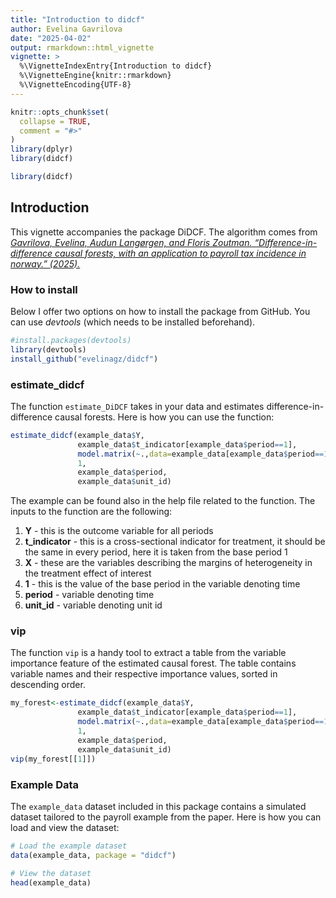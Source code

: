 ```yaml
---
title: "Introduction to didcf"
author: Evelina Gavrilova
date: "2025-04-02"
output: rmarkdown::html_vignette
vignette: >
  %\VignetteIndexEntry{Introduction to didcf}
  %\VignetteEngine{knitr::rmarkdown}
  %\VignetteEncoding{UTF-8}
---
```


```r
knitr::opts_chunk$set(
  collapse = TRUE,
  comment = "#>"
)
library(dplyr)
library(didcf)
```

```r
library(didcf)
```

## Introduction
<div style="font-size: 14px;">
This vignette accompanies the package DiDCF. The algorithm comes from 
<a href="https://www.cesifo.org/en/publications/2023/working-paper/difference-difference-causal-forests-application-payroll-tax" target="_blank">*Gavrilova, Evelina, Audun Langørgen, and Floris Zoutman. "Difference-in-difference causal forests, with an application to payroll tax incidence in norway." (2025).*</a>
</div>

### How to install
Below I offer two options on how to install the package from GitHub. You can use *devtools* (which needs to be installed beforehand).

```r
#install.packages(devtools)
library(devtools)
install_github("evelinagz/didcf")

```

### estimate_didcf    

The function `estimate_DiDCF` takes in your data and estimates difference-in-difference causal forests. Here is how you can use the function:


```r
estimate_didcf(example_data$Y, 
               example_data$t_indicator[example_data$period==1], 
               model.matrix(~.,data=example_data[example_data$period==1,c("x_1","x_2")]), 
               1, 
               example_data$period, 
               example_data$unit_id) 
```
The example can be found also in the help file related to the function. The inputs to the function are the following:

1. **Y** - this is the outcome variable for all periods
2. **t_indicator** - this is a cross-sectional indicator for treatment, it should be the same in every period, here it is taken from the base period 1
3. **X** - these are the variables describing the margins of heterogeneity in the treatment effect of interest
4. **1** - this is the value of the base period in the variable denoting time
5. **period** -  variable denoting time
6. **unit_id** - variable denoting unit id


### vip

The function `vip` is a handy tool to extract a table from the variable importance feature of the estimated causal forest. The table contains variable names and their respective importance values, sorted in descending order.

```r
my_forest<-estimate_didcf(example_data$Y, 
               example_data$t_indicator[example_data$period==1], 
               model.matrix(~.,data=example_data[example_data$period==1,c("x_1","x_2")]), 
               1, 
               example_data$period, 
               example_data$unit_id) 
vip(my_forest[[1]])
```

### Example Data

The `example_data` dataset included in this package contains a simulated dataset tailored to the payroll example from the paper. Here is how you can load and view the dataset:

```r
# Load the example dataset
data(example_data, package = "didcf")

# View the dataset
head(example_data)
```
